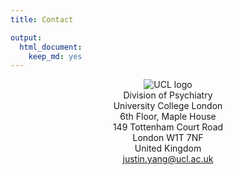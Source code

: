 ```yaml
---
title: Contact

output:
  html_document:
    keep_md: yes
---
```

<center><img src="UCL.svg" style="max-width:40%;min-width:40px;" alt="UCL logo"/>  
Division of Psychiatry  
University College London    
6th Floor, Maple House  
149 Tottenham Court Road  
London W1T 7NF  
United Kingdom  
<justin.yang@ucl.ac.uk>  

<a aria-label="Twitter" href = "https://twitter.com/JustinCYang"><i class="fa-brands fa-twitter fa-3x"></i></a> <a aria-label="LinkedIn" href = "https://www.linkedin.com/in/yangjustinc"><i class="fa-brands fa-linkedin fa-3x"></i></a> <a aria-label="Github" href = "https://github.com/yangjustinc"><i class="fa-brands fa-github fa-3x"></i></a> <a aria-label="OrcID" href = "https://orcid.org/0000-0003-2881-4906"><i class="ai ai-orcid fa-3x"></i></a> <a aria-label="Publons" href = "https://scholar.google.com/citations?user=o-MsbBYAAAAJ"><i class="ai ai-google-scholar fa-3x"></i></a>  <a aria-label="Publons" href = "https://publons.com/researcher/1396604/justin-c-yang"><i class="ai ai-publons fa-3x"></i></a>  <a aria-label="Researchgate" href = "https://www.researchgate.net/profile/Justin-Yang-10"><i class="ai ai-researchgate fa-3x"></i></a>

</center>
